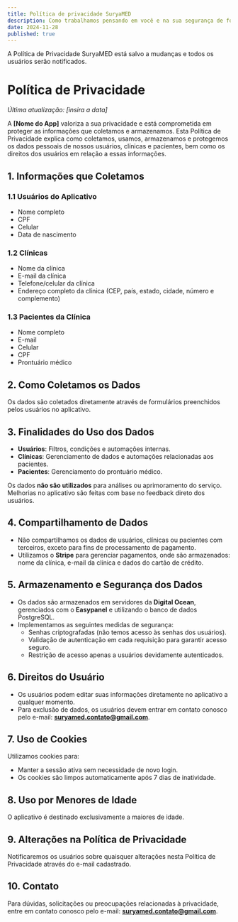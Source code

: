 ```yaml
---
title: Política de privacidade SuryaMED
description: Como trabalhamos pensando em você e na sua segurança de forma transparente.
date: 2024-11-28
published: true
---
```


<PostAtention type="warning"> A Política de Privacidade SuryaMED está salvo a mudanças e todos os usuários serão notificados.</PostAtention >

# Política de Privacidade

*Última atualização: [insira a data]*

A **[Nome do App]** valoriza a sua privacidade e está comprometida em proteger as informações que coletamos e armazenamos. Esta Política de Privacidade explica como coletamos, usamos, armazenamos e protegemos os dados pessoais de nossos usuários, clínicas e pacientes, bem como os direitos dos usuários em relação a essas informações.

## 1. Informações que Coletamos

### 1.1 Usuários do Aplicativo
- Nome completo
- CPF
- Celular
- Data de nascimento

### 1.2 Clínicas
- Nome da clínica
- E-mail da clínica
- Telefone/celular da clínica
- Endereço completo da clínica (CEP, país, estado, cidade, número e complemento)

### 1.3 Pacientes da Clínica
- Nome completo
- E-mail
- Celular
- CPF
- Prontuário médico

## 2. Como Coletamos os Dados
Os dados são coletados diretamente através de formulários preenchidos pelos usuários no aplicativo.

## 3. Finalidades do Uso dos Dados
- **Usuários**: Filtros, condições e automações internas.
- **Clínicas**: Gerenciamento de dados e automações relacionadas aos pacientes.
- **Pacientes**: Gerenciamento do prontuário médico.

Os dados **não são utilizados** para análises ou aprimoramento do serviço. Melhorias no aplicativo são feitas com base no feedback direto dos usuários.

## 4. Compartilhamento de Dados
- Não compartilhamos os dados de usuários, clínicas ou pacientes com terceiros, exceto para fins de processamento de pagamento.
- Utilizamos o **Stripe** para gerenciar pagamentos, onde são armazenados: nome da clínica, e-mail da clínica e dados do cartão de crédito.

## 5. Armazenamento e Segurança dos Dados
- Os dados são armazenados em servidores da **Digital Ocean**, gerenciados com o **Easypanel** e utilizando o banco de dados PostgreSQL.
- Implementamos as seguintes medidas de segurança:
  - Senhas criptografadas (não temos acesso às senhas dos usuários).
  - Validação de autenticação em cada requisição para garantir acesso seguro.
  - Restrição de acesso apenas a usuários devidamente autenticados.

## 6. Direitos do Usuário
- Os usuários podem editar suas informações diretamente no aplicativo a qualquer momento.
- Para exclusão de dados, os usuários devem entrar em contato conosco pelo e-mail: **suryamed.contato@gmail.com**.

## 7. Uso de Cookies
Utilizamos cookies para:
- Manter a sessão ativa sem necessidade de novo login.
- Os cookies são limpos automaticamente após 7 dias de inatividade.

## 8. Uso por Menores de Idade
O aplicativo é destinado exclusivamente a maiores de idade.

## 9. Alterações na Política de Privacidade
Notificaremos os usuários sobre quaisquer alterações nesta Política de Privacidade através do e-mail cadastrado.

## 10. Contato
Para dúvidas, solicitações ou preocupações relacionadas à privacidade, entre em contato conosco pelo e-mail: **suryamed.contato@gmail.com**.